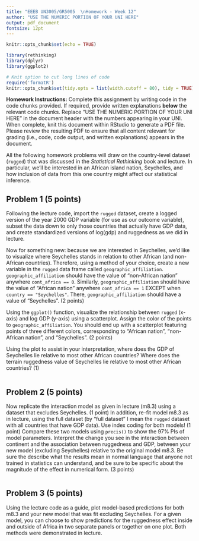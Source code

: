 ```yaml
---
title: "EEEB UN3005/GR5005  \nHomework - Week 12"
author: "USE THE NUMERIC PORTION OF YOUR UNI HERE"
output: pdf_document
fontsize: 12pt
---
```


```r

knitr::opts_chunk$set(echo = TRUE)

library(rethinking)
library(dplyr)
library(ggplot2)

# Knit option to cut long lines of code
require('formatR')
knitr::opts_chunk$set(tidy.opts = list(width.cutoff = 80), tidy = TRUE)

```


**Homework Instructions:** Complete this assignment by writing code in the code chunks provided. If required, provide written explanations **below** the relevant code chunks. Replace "USE THE NUMERIC PORTION OF YOUR UNI HERE" in the document header with the numbers appearing in your UNI. When complete, knit this document within RStudio to generate a PDF file. Please review the resulting PDF to ensure that all content relevant for grading (i.e., code, code output, and written explanations) appears in the document. 
  
  
All the following homework problems will draw on the country-level dataset (`rugged`) that was discussed in the *Statistical Rethinking* book and lecture. In particular, we'll be interested in an African island nation, Seychelles, and how inclusion of data from this one country might affect our statistical inference.  




## Problem 1 (5 points)

Following the lecture code, import the `rugged` dataset, create a logged version of the year 2000 GDP variable (for use as our outcome variable), subset the data down to only those countries that actually have GDP data, and create standardized versions of log(gdp) and ruggedness as we did in lecture. 

Now for something new: because we are interested in Seychelles, we'd like to visualize where Seychelles stands in relation to other African (and non-African countries). Therefore, using a method of your choice, create a new variable in the `rugged` data frame called `geographic_affiliation`. `geographic_affiliation` should have the value of "non-African nation" anywhere `cont_africa == 0`. Similarly, `geographic_affiliation` should have the value of "African nation" anywhere `cont_africa == 1` EXCEPT when `country == "Seychelles"`. There, `geographic_affiliation` should have a value of "Seychelles". (2 points)

Using the `ggplot()` function, visualize the relationship between `rugged` (x-axis) and log GDP (y-axis) using a scatterplot. Assign the color of the points to `geographic_affiliation`. You should end up with a scatterplot featuring points of three different colors, corresponding to "African nation", "non-African nation", and "Seychelles". (2 points)

Using the plot to assist in your interpretation, where does the GDP of Seychelles lie relative to most other African countries? Where does the terrain ruggedness value of Seychelles lie relative to most other African countries? (1)

```r


```





## Problem 2 (5 points)

Now replicate the interaction model as given in lecture (m8.3) using a dataset that excludes Seychelles. (1 point)
In addition, re-fit model m8.3 as in lecture, using the full dataset (by "full dataset" I mean the `rugged` dataset with all countries that have GDP data). Use index coding for both models! (1 point)
Compare these two models using `precis()` to show the 97% PIs of model parameters. Interpret the change you see in the interaction between continent and the association between ruggedness and GDP, between your new model (excluding Seychelles) relative to the original model m8.3. Be sure the describe what the results mean in normal language that anyone not trained in statistics can understand, and be sure to be specific about the magnitude of the effect in numerical form. (3 points)

```r



```







## Problem 3 (5 points)

Using the lecture code as a guide, plot model-based predictions for both m8.3 and your new model that was fit excluding Seychelles. For a given model, you can choose to show predictions for the ruggedness effect inside and outside of Africa in two separate panels or together on one plot. Both methods were demonstrated in lecture.

```r



```
